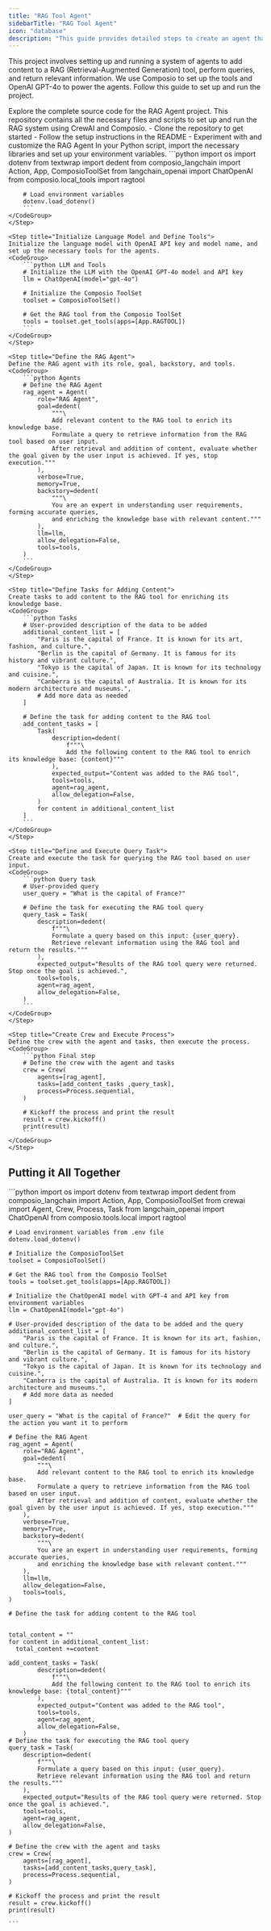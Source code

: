 ```yaml
---
title: "RAG Tool Agent"
sidebarTitle: "RAG Tool Agent"
icon: "database"
description: "This guide provides detailed steps to create an agent that leverages Composio to add content to a RAG tool, perform retrieval-augmented generation queries, and return relevant information based on user input."
---
```


This project involves setting up and running a system of agents to add content to a RAG (Retrieval-Augmented Generation) tool, perform queries, and return relevant information. We use Composio to set up the tools and OpenAI GPT-4o to power the agents. Follow this guide to set up and run the project.

<Card title="RAG Agent GitHub Repository" icon="github" href="https://www.github.com/ComposioHQ/composio/blob/master/python/examples/rag_agent/">
  Explore the complete source code for the RAG Agent project. This repository contains all the necessary files and scripts to set up and run the RAG system using CrewAI and Composio.
  <CardBody>
    - Clone the repository to get started
    - Follow the setup instructions in the README
    - Experiment with and customize the RAG Agent
  </CardBody>
</Card>

<Steps>
    <Step title="Imports and Environment Setup">
    In your Python script, import the necessary libraries and set up your environment variables.
    <CodeGroup>
        ```python
        import os
        import dotenv
        from textwrap import dedent
        from composio_langchain import Action, App, ComposioToolSet
        from langchain_openai import ChatOpenAI
        from composio.local_tools import ragtool

        # Load environment variables
        dotenv.load_dotenv()
        ```
    </CodeGroup>
    </Step>

    <Step title="Initialize Language Model and Define Tools">
    Initialize the language model with OpenAI API key and model name, and set up the necessary tools for the agents.
    <CodeGroup>
        ```python LLM and Tools
        # Initialize the LLM with the OpenAI GPT-4o model and API key
        llm = ChatOpenAI(model="gpt-4o")

        # Initialize the Composio ToolSet
        toolset = ComposioToolSet()

        # Get the RAG tool from the Composio ToolSet
        tools = toolset.get_tools(apps=[App.RAGTOOL])
        ```
    </CodeGroup>
    </Step>

    <Step title="Define the RAG Agent">
    Define the RAG agent with its role, goal, backstory, and tools.
    <CodeGroup>
        ```python Agents
        # Define the RAG Agent
        rag_agent = Agent(
            role="RAG Agent",
            goal=dedent(
                """\
                Add relevant content to the RAG tool to enrich its knowledge base.
                Formulate a query to retrieve information from the RAG tool based on user input.
                After retrieval and addition of content, evaluate whether the goal given by the user input is achieved. If yes, stop execution."""
            ),
            verbose=True,
            memory=True,
            backstory=dedent(
                """\
                You are an expert in understanding user requirements, forming accurate queries,
                and enriching the knowledge base with relevant content."""
            ),
            llm=llm,
            allow_delegation=False,
            tools=tools,
        )
        ```
    </CodeGroup>
    </Step>

    <Step title="Define Tasks for Adding Content">
    Create tasks to add content to the RAG tool for enriching its knowledge base.
    <CodeGroup>
        ```python Tasks
        # User-provided description of the data to be added
        additional_content_list = [
            "Paris is the capital of France. It is known for its art, fashion, and culture.",
            "Berlin is the capital of Germany. It is famous for its history and vibrant culture.",
            "Tokyo is the capital of Japan. It is known for its technology and cuisine.",
            "Canberra is the capital of Australia. It is known for its modern architecture and museums.",
            # Add more data as needed
        ]

        # Define the task for adding content to the RAG tool
        add_content_tasks = [
            Task(
                description=dedent(
                    f"""\
                    Add the following content to the RAG tool to enrich its knowledge base: {content}"""
                ),
                expected_output="Content was added to the RAG tool",
                tools=tools,
                agent=rag_agent,
                allow_delegation=False,
            )
            for content in additional_content_list
        ]
        ```
    </CodeGroup>
    </Step>

    <Step title="Define and Execute Query Task">
    Create and execute the task for querying the RAG tool based on user input.
    <CodeGroup>
        ```python Query task
        # User-provided query
        user_query = "What is the capital of France?"

        # Define the task for executing the RAG tool query
        query_task = Task(
            description=dedent(
                f"""\
                Formulate a query based on this input: {user_query}.
                Retrieve relevant information using the RAG tool and return the results."""
            ),
            expected_output="Results of the RAG tool query were returned. Stop once the goal is achieved.",
            tools=tools,
            agent=rag_agent,
            allow_delegation=False,
        )
        ```
    </CodeGroup>
    </Step>

    <Step title="Create Crew and Execute Process">
    Define the crew with the agent and tasks, then execute the process.
    <CodeGroup>
        ```python Final step
        # Define the crew with the agent and tasks
        crew = Crew(
            agents=[rag_agent],
            tasks=[add_content_tasks ,query_task],
            process=Process.sequential,
        )

        # Kickoff the process and print the result
        result = crew.kickoff()
        print(result)
        ```
    </CodeGroup>
    </Step>

</Steps>

## Putting it All Together
<CodeGroup>
    ```python
    import os
    import dotenv
    from textwrap import dedent
    from composio_langchain import Action, App, ComposioToolSet
    from crewai import Agent, Crew, Process, Task
    from langchain_openai import ChatOpenAI
    from composio.tools.local import ragtool
    
    # Load environment variables from .env file
    dotenv.load_dotenv()
    
    # Initialize the ComposioToolSet
    toolset = ComposioToolSet()
    
    # Get the RAG tool from the Composio ToolSet
    tools = toolset.get_tools(apps=[App.RAGTOOL])
    
    # Initialize the ChatOpenAI model with GPT-4 and API key from environment variables
    llm = ChatOpenAI(model="gpt-4o")
    
    # User-provided description of the data to be added and the query
    additional_content_list = [
        "Paris is the capital of France. It is known for its art, fashion, and culture.",
        "Berlin is the capital of Germany. It is famous for its history and vibrant culture.",
        "Tokyo is the capital of Japan. It is known for its technology and cuisine.",
        "Canberra is the capital of Australia. It is known for its modern architecture and museums.",
        # Add more data as needed
    ]
    
    user_query = "What is the capital of France?"  # Edit the query for the action you want it to perform
    
    # Define the RAG Agent
    rag_agent = Agent(
        role="RAG Agent",
        goal=dedent(
            """\
            Add relevant content to the RAG tool to enrich its knowledge base.
            Formulate a query to retrieve information from the RAG tool based on user input.
            After retrieval and addition of content, evaluate whether the goal given by the user input is achieved. If yes, stop execution."""
        ),
        verbose=True,
        memory=True,
        backstory=dedent(
            """\
            You are an expert in understanding user requirements, forming accurate queries,
            and enriching the knowledge base with relevant content."""
        ),
        llm=llm,
        allow_delegation=False,
        tools=tools,
    )
    
    # Define the task for adding content to the RAG tool
    
    
    total_content = ""
    for content in additional_content_list:
      total_content +=content
    
    add_content_tasks = Task(
            description=dedent(
                f"""\
                Add the following content to the RAG tool to enrich its knowledge base: {total_content}"""
            ),
            expected_output="Content was added to the RAG tool",
            tools=tools,
            agent=rag_agent,
            allow_delegation=False,
        )
    # Define the task for executing the RAG tool query
    query_task = Task(
        description=dedent(
            f"""\
            Formulate a query based on this input: {user_query}.
            Retrieve relevant information using the RAG tool and return the results."""
        ),
        expected_output="Results of the RAG tool query were returned. Stop once the goal is achieved.",
        tools=tools,
        agent=rag_agent,
        allow_delegation=False,
    )
    
    # Define the crew with the agent and tasks
    crew = Crew(
        agents=[rag_agent],
        tasks=[add_content_tasks,query_task],
        process=Process.sequential,
    )
    
    # Kickoff the process and print the result
    result = crew.kickoff()
    print(result)

    ```

</CodeGroup>

